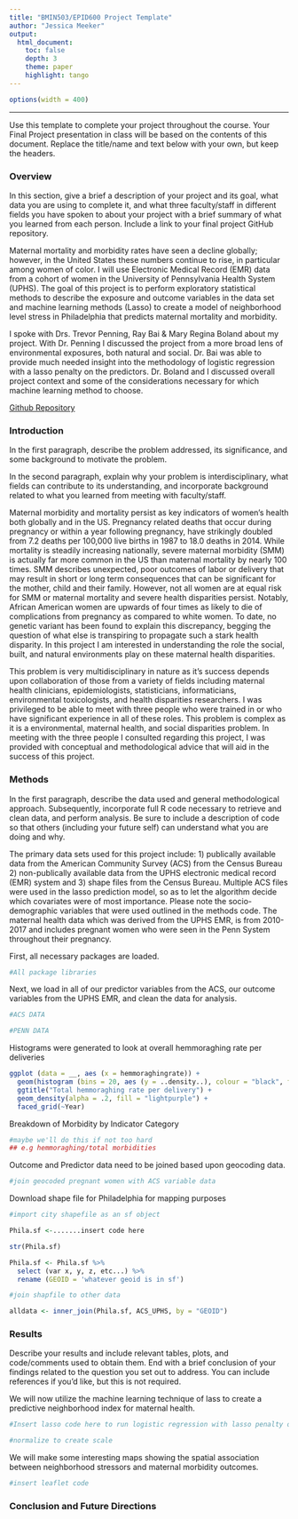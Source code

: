```yaml
---
title: "BMIN503/EPID600 Project Template"
author: "Jessica Meeker"
output: 
  html_document:
    toc: false 
    depth: 3 
    theme: paper 
    highlight: tango
---
```

```r
options(width = 400)
```  
***
Use this template to complete your project throughout the course. Your Final Project presentation in class will be based on the contents of this document. Replace the title/name and text below with your own, but keep the headers.

### Overview
In this section, give a brief a description of your project and its goal, what data you are using to complete it, and what three faculty/staff in different fields you have spoken to about your project with a brief summary of what you learned from each person. Include a link to your final project GitHub repository.

Maternal mortality and morbidity rates have seen a decline globally; however, in the United States these numbers continue to rise, in particular among women of color. I will use Electronic Medical Record (EMR) data from a cohort of women in the University of Pennsylvania Health System (UPHS). The goal of this project is to perform exploratory statistical methods to describe the exposure and outcome variables in the data set and machine learning methods (Lasso) to create a model of neighborhood level stress in Philadelphia that predicts maternal mortality and morbidity. 

I spoke with Drs. Trevor Penning, Ray Bai & Mary Regina Boland about my project. With Dr. Penning I discussed the project from a more broad lens of environmental exposures, both natural and social. Dr. Bai was able to provide much needed insight into the methodology of logistic regression with a lasso penalty on the predictors. Dr. Boland and I discussed overall project context and some of the considerations necessary for which machine learning method to choose. 

[Github Repository](https://github.com/jemeeker10/BMIN503_Final_Project)

### Introduction 
In the first paragraph, describe the problem addressed, its significance, and some background to motivate the problem.

In the second paragraph, explain why your problem is interdisciplinary, what fields can contribute to its understanding, and incorporate background related to what you learned from meeting with faculty/staff.

Maternal morbidity and mortality persist as key indicators of women’s health both globally and in the US. Pregnancy related deaths that occur during pregnancy or within a year following pregnancy, have strikingly doubled from 7.2 deaths per 100,000 live births in 1987 to 18.0 deaths in 2014. While mortality is steadily increasing nationally, severe maternal morbidity (SMM) is actually far more common in the US than maternal mortality by nearly 100 times. SMM describes unexpected, poor outcomes of labor or delivery that may result in short or long term consequences that can be significant for the mother, child and their family. However, not all women are at equal risk for SMM or maternal mortality and severe health disparities persist. Notably, African American women are upwards of four times as likely to die of complications from pregnancy as compared to white women. To date, no genetic variant has been found to explain this discrepancy, begging the question of what else is transpiring to propagate such a stark health disparity. In this project I am interested in understanding the role the social, built, and natural environments play on these maternal health disparities. 

This problem is very multidisciplinary in nature as it's success depends upon collaboration of those from a variety of fields including maternal health clinicians, epidemiologists, statisticians, informaticians, environmental toxicologists, and health disparities researchers. I was privileged to be able to meet with three people who were trained in or who have significant experience in all of these roles. This problem is complex as it is a environmental, maternal health, and social disparities problem. In meeting with the three people I consulted regarding this project, I was provided with conceptual and methodological advice that will aid in the success of this project. 


### Methods
In the first paragraph, describe the data used and general methodological approach. Subsequently, incorporate full R code necessary to retrieve and clean data, and perform analysis. Be sure to include a description of code so that others (including your future self) can understand what you are doing and why. 

The primary data sets used for this project include: 1) publically available data from the American Community Survey (ACS) from the Census Bureau 2) non-publically available data from the UPHS electronic medical record (EMR) system and 3) shape files from the Census Bureau. Multiple ACS files were used in the lasso prediction model, so as to let the algorithm decide which covariates were of most importance. Please note the socio-demographic variables that were used outlined in the methods code. The maternal health data which was derived from the UPHS EMR, is from 2010-2017 and includes pregnant women who were seen in the Penn System throughout their pregnancy. 

First, all necessary packages are loaded. 

```r
#All package libraries
```

Next, we load in all of our predictor variables from the ACS, our outcome variables from the UPHS EMR, and clean the data for analysis. 

```r
#ACS DATA

#PENN DATA
```

Histograms were generated to look at overall hemmoraghing rate per deliveries

```r
ggplot (data = __, aes (x = hemmoraghingrate)) +
  geom(histogram (bins = 20, aes (y = ..density..), colour = "black", fill = "white") +
  ggtitle("Total hemmoraghing rate per delivery") +
  geom_density(alpha = .2, fill = "lightpurple") +
  faced_grid(~Year)
```

Breakdown of Morbidity by Indicator Category
```r
#maybe we'll do this if not too hard 
## e.g hemmoraghing/total morbidities

```


Outcome and Predictor data need to be joined based upon geocoding data.

```r
#join geocoded pregnant women with ACS variable data
```

Download shape file for Philadelphia for mapping purposes

```r
#import city shapefile as an sf object

Phila.sf <-.......insert code here 

str(Phila.sf)

Phila.sf <- Phila.sf %>%
  select (var x, y, z, etc...) %>%
  rename (GEOID = 'whatever geoid is in sf')

#join shapfile to other data 

alldata <- inner_join(Phila.sf, ACS_UPHS, by = "GEOID")
```

### Results
Describe your results and include relevant tables, plots, and code/comments used to obtain them. End with a brief conclusion of your findings related to the question you set out to address. You can include references if you'd like, but this is not required.

We will now utilize the machine learning technique of lass to create a predictive neighborhood index for maternal health. 

```r
#Insert lasso code here to run logistic regression with lasso penalty on predictors

#normalize to create scale 


```

We will make some interesting maps showing the spatial association between neighborhood stressors and maternal morbidity outcomes. 

```r
#insert leaflet code 
```

### Conclusion and Future Directions

